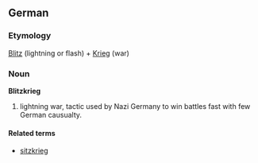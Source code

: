 ==German==
===Etymology===
[[Blitz]] (lightning or flash) + [[Krieg]] (war)

===Noun===
'''Blitzkrieg'''

# lightning war, tactic used by Nazi Germany to win battles fast with few German causualty.

====Related terms====
*[[sitzkrieg]]<!-- in English only? -->
